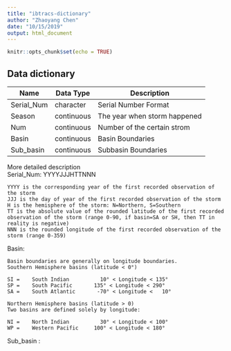 ```yaml
---
title: "ibtracs-dictionary"
author: "Zhaoyang Chen"
date: "10/15/2019"
output: html_document
---
```


```r
knitr::opts_chunk$set(echo = TRUE)
```

## Data dictionary

| Name           | Data Type  | Description                   |
|----------------|------------|-------------------------------|
| Serial_Num		 | character  | Serial Number Format          |
| Season		     | continuous | The year when storm happened  |
| Num	           | continuous | Number of the certain strom   |
| Basin		       | continuous | Basin Boundaries              |
| Sub_basin	     | continuous | Subbasin Boundaries           |

More detailed description  
Serial_Num: YYYYJJJHTTNNN
```
YYYY is the corresponding year of the first recorded observation of the storm  
JJJ is the day of year of the first recorded observation of the storm  
H is the hemisphere of the storm: N=Northern, S=Southern  
TT is the absolute value of the rounded latitude of the first recorded observation of the storm (range 0-90, if basin=SA or SH, then TT in reality is negative)  
NNN is the rounded longitude of the first recorded observation of the storm (range 0-359)
```

Basin:
```
Basin boundaries are generally on longitude boundaries.
Southern Hemisphere basins (latitude < 0°)

SI = 	South Indian 		  10° < Longitude < 135°
SP = 	South Pacific		135° < Longitude < 290°
SA =	South Atlantic		 -70° < Longitude <   10°

Northern Hemisphere basins (latitude > 0)
Two basins are defined solely by longitude:

NI = 	North Indian		  30° < Longitude < 100°
WP =	Western Pacific 	100° < Longitude < 180°
```

Sub_basin	:
```
```
